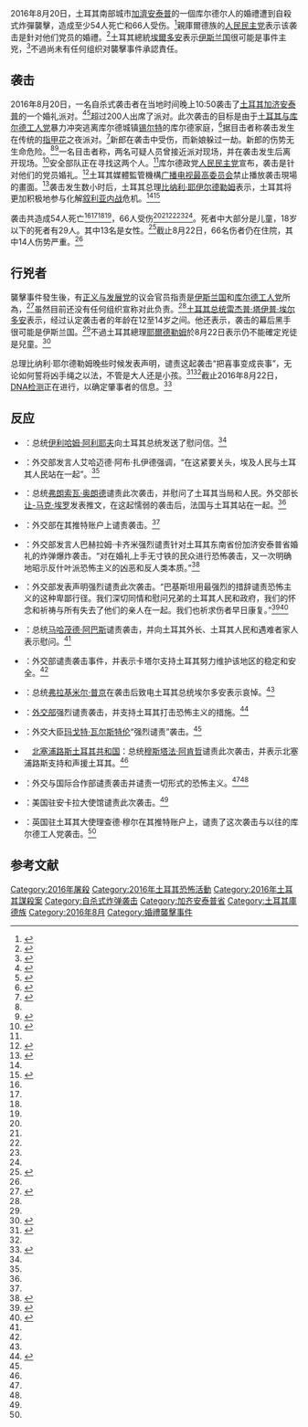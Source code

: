 {{Infobox civilian attack
| title = 2016年8月加济安泰普爆炸袭击
| partof = 
| image = 
| image_size = 
| alt = 
| caption = 
| map = {{Location map | Turkey
| lat_deg = 37.039528 | lat_min =  |lat_sec = | lat_dir = N
| lon_deg = 37.392846 | lon_min =  |lon_sec =  | lon_dir = E
| label      = 
| mark       = 
| marksize   = 8
| width      = 250
| caption    = 
| relief     =
}}
| map_size = 
| map_alt = 
| map_caption = 
| location = [[土耳其|土耳其]][[加济安泰普|加济安泰普]][[沙欣贝伊|沙欣贝伊]]
| target = 婚礼
| coordinates = {{Coord|37.039528|37.392846|type:railwaystation|display=inline,title}}
| date = {{start date|2016|08|20|df=yes}}
| time = 22:50 [[欧洲东部夏令时间|EEST]]
| timezone = [[UTC+03:00|UTC+03]]
| type = [[自殺攻擊|自杀式爆炸]]
| fatalities = 54人 (包括兇徒)<ref name="Hurriyet">{{cite web|title=29 children killed in Gaziantep attack as death toll rises to 54|url=http://www.hurriyetdailynews.com/29-children-killed-in-gaziantep-attack-as-death-toll-rises-to-54-.aspx?PageID=238&NID=103097&NewsCatID=341|website=hurriyetdailynews.com|publisher=自由报每日新闻|accessdate=2016-08-22|date=2016-08-22|archive-date=2016-08-23|archive-url=https://web.archive.org/web/20160823174708/http://www.hurriyetdailynews.com/29-children-killed-in-gaziantep-attack-as-death-toll-rises-to-54-.aspx?pageID=238&nid=103097&NewsCatID=341|dead-url=no}}</ref><ref name="Yeni">{{cite web|title=Death toll rises to 54 in SE Turkey wedding attack|url=http://www.yenisafak.com/en/news/death-toll-rises-to-54-in-se-turkey-wedding-attack-2515328|website=yenisfak.com|publisher=新曙光|accessdate=2016-08-22|date=2016-08-22|archive-url=https://web.archive.org/web/20160822112004/http://www.yenisafak.com/en/news/death-toll-rises-to-54-in-se-turkey-wedding-attack-2515328|archive-date=2016-08-22|dead-url=yes}}</ref><ref name="CNN">{{cite web|title=Turkey backtracks on age of wedding bomber|url=http://edition.cnn.com/2016/08/22/asia/turkey-gaziantep-blast/index.html|first1=Tim|last1=Hume|first2=Isil|last2=Sariyuce|first3=Joe|last3=Sterling|website=edition.cnn.com|publisher=CNN|accessdate=2016-08-22|date=2016-08-22|archive-date=2016-08-22|archive-url=https://web.archive.org/web/20160822132325/http://edition.cnn.com/2016/08/22/asia/turkey-gaziantep-blast/index.html|dead-url=no}}</ref><ref name="Daily Sabah">{{cite web|title=Turkey strikes Daesh positions in Syria's Jarablous, PKK's Syrian wing also takes hit|url=http://www.dailysabah.com/war-on-terror/2016/08/22/turkey-strikes-daesh-positions-in-syrias-jarablous-pkks-syrian-wing-also-takes-hit|website=dailysabah.com|publisher=沙巴日报|accessdate=2016-08-22|date=2016-08-22|archive-date=2019-09-12|archive-url=https://web.archive.org/web/20190912080551/https://www.dailysabah.com/war-on-terror/2016/08/22/turkey-strikes-daesh-positions-in-syrias-jarablus-pkks-syrian-wing-pyd-also-takes-hit|dead-url=no}}</ref>
| injuries =  66人 (14人重伤)<ref name="nyt">{{cite web|last1=Yeginsu|first1=Ceylan|title=Bombing at Wedding in Turkey Kills More Than 50|url=http://www.nytimes.com/2016/08/22/world/europe/turkey-wedding-attack-isis-blamed.html|website=nytimes.com|publisher=纽约时报|date=2016-08-21|accessdate=2016-08-21|archive-date=2016-08-21|archive-url=https://web.archive.org/web/20160821093830/http://www.nytimes.com/2016/08/22/world/europe/turkey-wedding-attack-isis-blamed.html|dead-url=no}}</ref><ref name=":1">{{cite news|url=http://www.dha.com.tr/gaziantepten-aci-haber_1310653.html|title=Turkey wedding explosion: 50 dead and more than 69 injured|last=Gumrucku|first=Tuvan|date=2016-08-21|newspaper=悉尼先驱晨报|access-date=2016-08-21|archive-date=2016-08-23|archive-url=https://web.archive.org/web/20160823182324/http://www.dha.com.tr/gaziantepten-aci-haber_1310653.html|dead-url=no}}</ref><ref name=":2">{{cite news|url=http://www.npr.org/sections/thetwo-way/2016/08/20/490779707/turkish-officials-say-at-least-22-killed-94-injured-in-wedding-bombing|title=Turkish Officials Say At Least 50 Killed, Scores Injured In Wedding Bombing|last=Kenyon|first=Peter|date=2016-08-21|newspaper=全国公共广播电台|access-date=2016-08-21|archive-date=2016-08-22|archive-url=https://web.archive.org/web/20160822025004/http://www.npr.org/sections/thetwo-way/2016/08/20/490779707/turkish-officials-say-at-least-22-killed-94-injured-in-wedding-bombing|dead-url=no}}</ref><ref name=":3">{{cite news|url=http://www.aljazeera.com/news/2016/08/injured-blast-hits-wedding-hall-gaziantep-160820204150494.html|title=More than 50 dead in attack on wedding party in Turkey|date=2016-08-21|newspaper=Al Jazeera|access-date=2016-08-21|archive-date=2016-08-20|archive-url=https://web.archive.org/web/20160820222602/http://www.aljazeera.com/news/2016/08/injured-blast-hits-wedding-hall-gaziantep-160820204150494.html|dead-url=no}}</ref><ref name=":4">{{cite news|url=http://www.dailysabah.com/nation/2016/08/20/suspected-daesh-terror-bombing-kills-51-injures-94-at-wedding-in-turkeys-southern-gaziantep|title=Suspected Daesh terror bombing kills 51, injures 94 at wedding in Turkey's southern Gaziantep|date=2016-08-21|newspaper=沙巴日报|access-date=2016-08-21|archive-date=2016-08-22|archive-url=https://web.archive.org/web/20160822000439/http://www.dailysabah.com/nation/2016/08/20/suspected-daesh-terror-bombing-kills-51-injures-94-at-wedding-in-turkeys-southern-gaziantep|dead-url=no}}</ref>
| victims = <!-- or | victim = -->
| perpetrator = <!-- alias: | perps = or | perp = -->
| assailant = 自杀式炸弹袭击者
| susperps = [[伊斯兰国|伊斯兰国]]<ref>{{cite news|title=Turkey suicide bomb victims 'mostly children'|url=http://www.bbc.com/news/world-europe-37154294|accessdate=2016-08-22|agency=[[英国广播公司|英国广播公司]]|date=2016-08-21|archive-date=2016-08-22|archive-url=https://web.archive.org/web/20160822112450/http://www.bbc.com/news/world-europe-37154294|dead-url=no}}</ref><br />[[库尔德工人党|库尔德工人党]]<ref name=Khaleej/><ref name=dawn/>
| weapons = 
| numparts = <!-- or | numpart = -->
| dfens = <!-- or | dfen = -->
| motive = 
| inquiry = 
| coroner = 
| accused = 
| convicted = 
| verdict = 
| convictions = 
| charges = 
| litigation = 
| website = <!-- {{URL|example.com}} -->
| module =
}}

2016年8月20日，土耳其南部城市[[加濟安泰普|加濟安泰普]]的一個库尔德尔人的婚禮遭到自殺式炸彈襲擊，造成至少54人死亡和66人受伤。<ref name=sputnik20160821>{{Cite news |url=http://sputniknews.cn/politics/20160821/1020553417.html |title=媒体：土耳其加济安泰普爆炸死亡人数涨至50人 |publisher=俄羅斯衛星網 |date=2016-08-21 |accessdate=2016-08-21 |archive-date=2016-08-22 |archive-url=https://web.archive.org/web/20160822090200/http://sputniknews.cn/politics/20160821/1020553417.html |dead-url=no }}</ref>親庫爾德族的[[人民民主党_(土耳其)|人民民主党]]表示该袭击是針对他们党员的婚禮。<ref>{{Cite news|url=http://www.cumhuriyet.com.tr/haber/turkiye/587941/HDP_den_Gaziantep_aciklamasi__Parti_uyelerimizin_dugunune_yapilan_saldiriyi_lanetliyoruz.html|title=HDP'den Gaziantep açıklaması: Parti üyelerimizin düğününe yapılan saldırıyı lanetliyoruz|accessdate=2016-08-21|archive-date=2016-08-21|archive-url=https://web.archive.org/web/20160821073209/http://www.cumhuriyet.com.tr/haber/turkiye/587941/HDP_den_Gaziantep_aciklamasi__Parti_uyelerimizin_dugunune_yapilan_saldiriyi_lanetliyoruz.html|dead-url=no}}</ref>土耳其總統[[埃爾多安|埃爾多安]]表示[[伊斯兰国|伊斯兰国]]很可能是事件主兇，<ref>{{Cite news |url=http://www.chinanews.com/gj/2016/08-21/7979581.shtml |title=土耳其婚礼袭击案已致50人遇难 总统称由IS主使 |publisher=中新網 |date=2016-08-21 |accessdate=2016-08-21 |archive-date=2016-08-22 |archive-url=https://web.archive.org/web/20160822092721/http://www.chinanews.com/gj/2016/08-21/7979581.shtml |dead-url=no }}</ref>不過尚未有任何组织对襲擊事件承認責任。

== 袭击 ==
2016年8月20日，一名自杀式袭击者在当地时间晚上10:50袭击了[[土耳其|土耳其]][[加济安泰普|加济安泰普]]的一个婚礼派对。<ref name="Fox">{{Cite web|url=http://www.foxnews.com/world/2016/08/21/at-least-30-dead-94-injured-in-turkey-wedding-bombing.html|title=Suicide bomber at Turkish wedding was as young as 12, president says|publisher=福克斯新闻|date=2016-08-21|language=en-US|access-date=2016-08-21|archive-date=2016-08-21|archive-url=https://web.archive.org/web/20160821084232/http://www.foxnews.com/world/2016/08/21/at-least-30-dead-94-injured-in-turkey-wedding-bombing.html|dead-url=no}}</ref><ref name="rt">{{cite web|title=30 killed, 94 injured as blast rips through wedding ceremony in Turkey (GRAPHIC)|url=https://www.rt.com/news/356620-turkey-blast-wedding-gaziantep/|website=rt.com|publisher=今日俄罗斯|accessdate=2016-08-20|archive-date=2016-08-21|archive-url=https://web.archive.org/web/20160821073205/https://www.rt.com/news/356620-turkey-blast-wedding-gaziantep/|dead-url=no}}</ref>超过200人出席了派对。此次袭击的目标是由于[[库尔德-土耳其冲突|土耳其与库尔德工人党]]暴力冲突逃离库尔德城镇[[锡尔特|锡尔特]]的库尔德家庭，<ref>{{cite web | access-date=2016-08-21 | url=http://www.bbc.com/news/world-europe-37147717 | title=Turkey wedding suicide bomber 'was child aged 12-14' | work=英国广播公司 | date=2016-08-21 | language=en-GB | archive-date=2016-08-21 | archive-url=https://web.archive.org/web/20160821112826/http://www.bbc.com/news/world-europe-37147717 | dead-url=no }}</ref>据目击者称袭击发生在传统的[[散沫花|指甲花]]之夜派对。<ref name="Reuters">{{Cite web|url=http://www.reuters.com/article/us-turkey-blast-idUSKCN10V0TG|title=Bombing at wedding party in southern Turkey kills at least 50|publisher=路透社|accessdate=2016-08-21|archive-date=2016-08-21|archive-url=https://web.archive.org/web/20160821012555/http://www.reuters.com/article/us-turkey-blast-idUSKCN10V0TG|dead-url=no}}</ref>新郎在袭击中受伤，而新娘躲过一劫。新郎的伤势无生命危险。<ref name="Reuters"/><ref name=":0">{{Cite web|url=http://gulfnews.com/news/mena/turkey/at-least-50-killed-in-turkey-wedding-attack-near-syria-border-1.1882463|title=At least 50 killed in Turkey wedding attack near Syria border|last=阿联酋通讯社|first=法新社,|date=2016-08-21|access-date=2016-08-21|archive-date=2016-08-21|archive-url=https://web.archive.org/web/20160821093403/http://gulfnews.com/news/mena/turkey/at-least-50-killed-in-turkey-wedding-attack-near-syria-border-1.1882463|dead-url=no}}</ref>一名目击者称，两名可疑人员曾接近派对现场，并在袭击发生后离开现场。<ref name="auto">{{Cite news|url=http://www.wsj.com/articles/wedding-blast-in-southern-turkey-kills-dozens-1471767231|title=Wedding Blast in Southern Turkey Kills at Least 50|last=Coker|first=Margaret|date=2016-08-21|last2=Grove|first2=Thomas|newspaper=华尔街日报|issn=0099-9660|access-date=2016-08-21|archive-date=2016-08-21|archive-url=https://web.archive.org/web/20160821095330/http://www.wsj.com/articles/wedding-blast-in-southern-turkey-kills-dozens-1471767231|dead-url=no}}</ref>安全部队正在寻找这两个人。<ref name=":0" />库尔德政党[[人民民主党_(土耳其)|人民民主党]]宣布，袭击是针对他们的党员婚礼。<ref>{{cite news|title=HDP'den Gaziantep açıklaması: Parti üyelerimizin düğününe yapılan saldırıyı lanetliyoruz|url=http://www.cumhuriyet.com.tr/haber/turkiye/587941/HDP_den_Gaziantep_aciklamasi__Parti_uyelerimizin_dugunune_yapilan_saldiriyi_lanetliyoruz.html|accessdate=2016-08-21|archive-date=2016-08-21|archive-url=https://web.archive.org/web/20160821073209/http://www.cumhuriyet.com.tr/haber/turkiye/587941/HDP_den_Gaziantep_aciklamasi__Parti_uyelerimizin_dugunune_yapilan_saldiriyi_lanetliyoruz.html|dead-url=no}}</ref>土耳其媒體監管機構[[广播电视最高委员会|广播电视最高委员会]]禁止播放袭击現場的畫面。<ref name="dawn">{{Cite web|url=http://www.dawn.com/news/1279003/at-least-30-killed-in-turkey-wedding-attack-near-syria-border|title=At least 30 killed in Turkey wedding attack near Syria border|accessdate=2016-08-21|date=2016-08-21|author=法新社|publisher=[[黎明新闻|黎明新闻]]|archive-date=2016-08-22|archive-url=https://web.archive.org/web/20160822012307/http://www.dawn.com/news/1279003/at-least-30-killed-in-turkey-wedding-attack-near-syria-border|dead-url=no}}</ref>袭击发生数小时后，土耳其总理[[比纳利·耶伊尔德勒姆|比纳利·耶伊尔德勒姆]]表示，土耳其将更加积极地参与化解[[叙利亚内战|叙利亚内战]]危机。<ref name=":0" /><ref name="半岛晨报">{{cite news|title=土耳其婚礼遇袭 51人死69人伤|url=http://epaper.hilizi.com/shtml/bdcb/20160822/206975.shtml|accessdate=2016-08-23|publisher=半岛晨报|language=zh-cn|deadurl=yes|archiveurl=https://web.archive.org/web/20160828155046/http://epaper.hilizi.com/shtml/bdcb/20160822/206975.shtml|archivedate=2016-08-28}}</ref>

袭击共造成54人死亡<ref name="Hurriyet"/><ref name="Yeni"/><ref name="CNN"/><ref name="Daily Sabah"/>，66人受伤<ref name="nyt"/><ref name=":1"/><ref name=":2"/><ref name=":3"/><ref name=":4"/>。死者中大部分是儿童，18岁以下的死者有29人。其中13名是女性。<ref name=bbc_22_Aug>{{cite news |url=http://www.bbc.co.uk/news/world-europe-37158615 |title=Turkey Kurdish wedding bomber 'may not have been child' |publisher=英国广播公司 |date=2016-08-22 |accessdate=2016-08-23 |archive-date=2016-08-22 |archive-url=https://web.archive.org/web/20160822223106/http://www.bbc.co.uk/news/world-europe-37158615 |dead-url=no }}</ref>截止8月22日，66名伤者仍在住院，其中14人伤势严重。<ref name=bbc_22_Aug />

== 行兇者 ==
襲擊事件發生後，有[[正义与发展党_(土耳其)|正义与发展党]]的议会官员指责是[[伊斯兰国|伊斯兰国]]和[[库尔德工人党|库尔德工人党]]所為，<ref name="Khaleej">{{Cite web|url=http://www.khaleejtimes.com/region/mena/at-least-30-killed-in-turkey-wedding-attack-near-syria-border|title=UPDATE: Turkey wedding attack toll rises to 50 - Khaleej Times|last=法新社|website=www.khaleejtimes.com|access-date=2016-08-22|archive-date=2016-08-23|archive-url=https://web.archive.org/web/20160823003308/http://www.khaleejtimes.com/region/mena/at-least-30-killed-in-turkey-wedding-attack-near-syria-border|dead-url=no}}</ref>虽然目前还没有任何组织宣称对此负责。<ref name="dawn"/>[[土耳其总统|土耳其总统]][[雷杰普·塔伊普·埃尔多安|雷杰普·塔伊普·埃尔多安]]表示，经过认定袭击者的年龄在12至14岁之间。他还表示，袭击的幕后黑手很可能是伊斯兰国。<ref name="Fox"/>不過土耳其總理[[比纳利·耶伊尔德勒姆|耶爾德勒姆]]於8月22日表示仍不能確定兇徒是兒童。<ref>{{Cite news |url=http://www.chinanews.com/gj/2016/08-24/7982626.shtml |title=土总理:尚不能确定婚礼爆炸案是否应由儿童凶手负责 |publisher=中新網 |date=2016-08-24 |accessdate=2016-08-24 |archive-date=2016-08-26 |archive-url=https://web.archive.org/web/20160826093700/http://www.chinanews.com/gj/2016/08-24/7982626.shtml |dead-url=no }}</ref>

总理比纳利·耶尔德勒姆晚些时候发表声明，谴责这起袭击“把喜事变成丧事”，无论如何誓将凶手绳之以法，不管是大人还是小孩。<ref name="UsaToday 2016-08-22">{{Cite web|url=http://www.usatoday.com/story/news/world/2016/08/22/turkey-officials-suicide-bomber/89105836/|title=Turkey unsure if wedding party bomber a 'child or a grown-up'|date=2016-08-22|publisher=今日美国|language=en-US|access-date=2016-08-22|archive-date=2016-08-22|archive-url=https://web.archive.org/web/20160822193323/http://www.usatoday.com/story/news/world/2016/08/22/turkey-officials-suicide-bomber/89105836/|dead-url=no}}</ref><ref name="半岛晨报" />截止2016年8月22日，[[基因檢測|DNA检测]]正在进行，以确定肇事者的信息。<ref>{{Cite news|url=http://www.aljazeera.com/news/2016/08/gaziantep-turkey-seeks-identify-child-bomber-160822083421830.html|title=Gaziantep: Turkey seeks to identify child bomber|last=|first=|date=2016-08-22|work=半岛电视台|access-date=2016-08-22|via=|archive-date=2016-08-23|archive-url=https://web.archive.org/web/20160823173500/http://www.aljazeera.com/news/2016/08/gaziantep-turkey-seeks-identify-child-bomber-160822083421830.html|dead-url=no}}</ref>

== 反应 ==
* {{flag|Azerbaijan}}：总统[[伊利哈姆·阿利耶夫|伊利哈姆·阿利耶夫]]向土耳其总统发送了慰问信。<ref name=":7" /> 

* {{flag|Egypt}}：外交部发言人艾哈迈德·阿布·扎伊德强调，“在这紧要关头，埃及人民与土耳其人民站在一起”。<ref name=":7" />  

* {{flag|France}}：总统[[弗朗索瓦·奥朗德|弗朗索瓦·奥朗德]]谴责此次袭击，并慰问了土耳其当局和人民。外交部长[[让-马克·埃罗|让-马克·埃罗]]发表推文，在这起懦弱的袭击后，法国与土耳其站在一起。<ref name="auto"/>  

* {{flag|Greece}}：外交部在其推特账户上谴责袭击。<ref name=":6" /> 

* {{flag|Iran}}：外交部发言人巴赫拉姆·卡齐米强烈谴责针对土耳其东南省份加济安泰普省婚礼的炸弹爆炸袭击。“对在婚礼上手无寸铁的民众进行恐怖袭击，又一次明确地昭示反什叶派恐怖主义的凶恶和反人类本质。”<ref>{{Cite web |url=http://www.presstv.ir/Detail/2016/08/21/481027/Iran-Turkey-Foreign-Ministry-Bahra-Qasemi-Gaziantep |title=Iran condemns terrorist bomb blast in southeast Turkey |accessdate=2016-08-28 |archive-date=2016-08-23 |archive-url=https://web.archive.org/web/20160823023140/http://www.presstv.ir/Detail/2016/08/21/481027/Iran-Turkey-Foreign-Ministry-Bahra-Qasemi-Gaziantep |dead-url=no }}</ref>
* {{flag|Pakistan}}：外交部发表声明强烈谴责此次袭击。“巴基斯坦用最强烈的措辞谴责恐怖主义的这种卑鄙行径。我们深切同情和慰问兄弟的土耳其人民和政府，我们的怀念和祈祷与所有失去了他们的亲人在一起。我们也祈求伤者早日康复。”<ref name=":6">{{cite web |url=http://www.dailysabah.com/war-on-terror/2016/08/21/world-powers-condemn-daesh-attack-express-solidarity-with-turkey |title=World powers condemn Daesh attack, express solidarity with Turkey |newspaper=沙哈日报 |date=2016-08-21 |accessdate=2016-08-21 |archive-date=2016-08-22 |archive-url=https://web.archive.org/web/20160822182825/http://www.dailysabah.com/war-on-terror/2016/08/21/world-powers-condemn-daesh-attack-express-solidarity-with-turkey |dead-url=no }}</ref><ref>{{Cite web|url=http://aa.com.tr/en/todays-headlines/pakistan-condemns-terror-attack-on-wedding-in-se-turkey/632467|title=Pakistan condemns terror attack on wedding in SE Turkey|website=阿纳多卢通讯社|access-date=2016-08-21|archive-date=2016-08-22|archive-url=https://web.archive.org/web/20160822182308/http://aa.com.tr/en/todays-headlines/pakistan-condemns-terror-attack-on-wedding-in-se-turkey/632467|dead-url=no}}</ref>

* {{flag|Palestine}}：总统[[马哈茂德·阿巴斯|马哈茂德·阿巴斯]]谴责袭击，并向土耳其外长、土耳其人民和遇难者家人表示慰问。<ref name=":7" /> 

* {{flag|Qatar}}：外交部谴责袭击事件，并表示卡塔尔支持土耳其努力维护该地区的稳定和安全。<ref name=":7" />

* {{flag|Russia}}：总统[[弗拉基米尔·普京|弗拉基米尔·普京]]在袭击后致电土耳其总统埃尔多安表示哀悼。<ref name=":6" />

* {{flag|Saudi Arabia}}：[[外交部_(沙特阿拉伯)|外交部]]强烈谴责袭击，并支持土耳其打击恐怖主义的措施。<ref name=":7">{{Cite web|url=http://aa.com.tr/en/todays-headlines/world-condemns-deadly-terror-attack-on-turkish-wedding/632578|title=World condemns deadly terror attack on Turkish wedding|website=[[阿纳多卢通讯社|阿纳多卢通讯社]]|access-date=2016-08-21|archive-date=2016-08-22|archive-url=https://web.archive.org/web/20160822190702/http://aa.com.tr/en/todays-headlines/world-condemns-deadly-terror-attack-on-turkish-wedding/632578|dead-url=no}}</ref>

* {{flag|Sweden}}：外交大臣[[玛戈特·瓦尔斯特伦|玛戈特·瓦尔斯特伦]]“强烈谴责”袭击。<ref name=":7" />
* {{flagicon|TRNC}}　[[北塞浦路斯土耳其共和国|北塞浦路斯土耳其共和国]]：总统[[穆斯塔法·阿肯哲|穆斯塔法·阿肯哲]]谴责此次袭击，并表示北塞浦路斯支持和声援土耳其。<ref name=":7" />

* {{flag|United Arab Emirates}}：外交与国际合作部谴责袭击并谴责一切形式的恐怖主义。<ref name=":0" /><ref name=":7" />

* {{flag|USA}}：美国驻安卡拉大使馆谴责此次袭击。<ref name=":6" />

* {{flag|United Kingdom}}：英国驻土耳其大使理查德·穆尔在其推特账户上，谴责了这次袭击与以往的库尔德工人党袭击。<ref name=":1" />

== 参考文献 ==
{{Reflist|2}}

{{2016年土耳其爆炸袭击}}

[[Category:2016年屠殺|Category:2016年屠殺]]
[[Category:2016年土耳其恐怖活動|Category:2016年土耳其恐怖活動]]
[[Category:2016年土耳其謀殺案|Category:2016年土耳其謀殺案]]
[[Category:自杀式炸弹袭击|Category:自杀式炸弹袭击]]
[[Category:加齐安泰普省|Category:加齐安泰普省]]
[[Category:土耳其庫德族|Category:土耳其庫德族]]
[[Category:2016年8月|Category:2016年8月]]
[[Category:婚禮襲擊事件|Category:婚禮襲擊事件]]